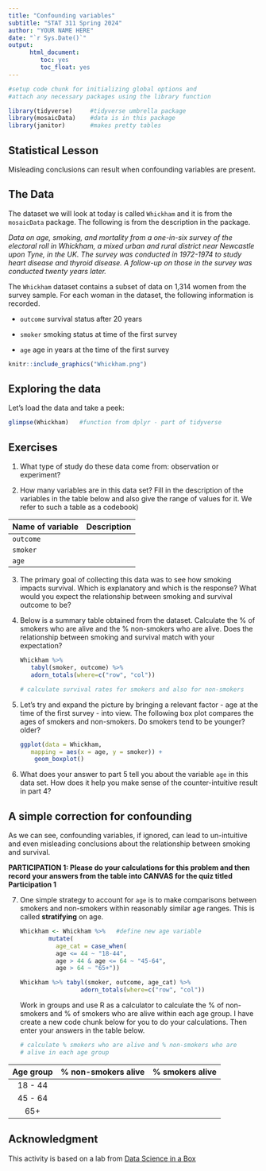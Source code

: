 ```yaml
---
title: "Confounding variables"
subtitle: "STAT 311 Spring 2024"
author: "YOUR NAME HERE"
date: "`r Sys.Date()`"
output:    
      html_document:
         toc: yes
         toc_float: yes
---
```


```r
#setup code chunk for initializing global options and
#attach any necessary packages using the library function

library(tidyverse)     #tidyverse umbrella package
library(mosaicData)    #data is in this package
library(janitor)       #makes pretty tables
```


## Statistical Lesson  

Misleading conclusions can result when confounding variables are present. 

## The Data 
 

The dataset we will look at today is called `Whickham` and it is from the `mosaicData` package. The following is from the description in the package.

*Data on age, smoking, and mortality from a one-in-six survey of the electoral roll in Whickham, a mixed urban and rural district near Newcastle upon Tyne, in the UK. The survey was conducted in 1972-1974 to study heart disease and thyroid disease. A follow-up on those in the survey was conducted twenty years later.*

The `Whickham` dataset contains a subset of data on 1,314 women from the survey sample. For each woman in the dataset, the following information is recorded.

 - `outcome` survival status after 20 years
 
 - `smoker` smoking status at time of the first survey
 
 - `age` age in years at the time of the first survey


```r
knitr::include_graphics("Whickham.png")
```


## Exploring the data

Let's load the data and take a peek:


```r
glimpse(Whickham)   #function from dplyr - part of tidyverse
```


## Exercises


1. What type of study do these data come from: observation or experiment? 

 
2. How many variables are in this data set? Fill in the description of the variables in the table below and also give the range of values for it. We refer to such a table as a codebook)

|Name of variable | Description
| :---            | :---
|`outcome`        |            
|`smoker`         |            
|`age`            |            

  

3. The primary goal of collecting this data was to see how smoking  impacts survival. Which is explanatory and which is the response? What would you expect the relationship between smoking and survival outcome to be?


4. Below is a summary table obtained from the dataset. Calculate the % of smokers who are alive and the % non-smokers who are alive.  Does the relationship between smoking and survival match with your expectation? 

    ```r
   Whickham %>% 
       tabyl(smoker, outcome) %>% 
       adorn_totals(where=c("row", "col")) 


    ```
   
   
    ```r
    # calculate survival rates for smokers and also for non-smokers 

    
    ```



5. Let's try and expand the picture by bringing a relevant factor - age at the time of the first survey - into view. The following box plot compares the ages of smokers and non-smokers. Do smokers tend to be younger? older?


    ```r

    ggplot(data = Whickham, 
       mapping = aes(x = age, y = smoker)) + 
        geom_boxplot()

    ```



6. What does your answer to part 5 tell you about the variable `age` in this data set. How does it help you make sense of the counter-intuitive result in part 4?
 
  
  
## A simple correction for confounding

As we can see, confounding variables, if ignored, can lead to un-intuitive and even misleading conclusions about the relationship between smoking and survival. 

**PARTICIPATION 1: Please do your calculations for this problem and then record your answers from the table into CANVAS for the quiz titled Participation 1**

7. One simple strategy to account for `age`  is to make comparisons between smokers and non-smokers within reasonably similar age ranges. This is called **stratifying** on age.



    ```r

    Whickham <- Whickham %>%   #define new age variable
            mutate(
              age_cat = case_when(
              age <= 44 ~ "18-44",
              age > 44 & age <= 64 ~ "45-64",
              age > 64 ~ "65+"))

    Whickham %>% tabyl(smoker, outcome, age_cat) %>%
                     adorn_totals(where=c("row", "col"))

    ```

    Work in groups and use R as a calculator to calculate the % of non-smokers and % of smokers who are alive within each age group. I have create a new code chunk below for you to do your calculations. Then enter your answers in the table below.

    ```r
    
    # calculate % smokers who are alive and % non-smokers who are 
    # alive in each age group

    ```


|Age group | % non-smokers alive | % smokers alive
|:---:     |  :---:              | :---:
|18 - 44   |                     |                
|45 - 64   |                     |                
|65+       |                     |                




## Acknowledgment 

This activity is based on a lab from [Data Science in a Box](https://datasciencebox.org/)